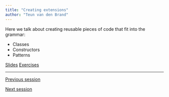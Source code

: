 ```yaml
---
title: "Creating extensions"
author: "Teun van den Brand"
---
```


Here we talk about creating reusable pieces of code that fit into the grammar:

* Classes
* Constructors
* Patterns

::: {.text-center .plain}
:::::: {.btn-group}
[Slides](../slides/6_extensions.qmd){.btn .btn-primary role="button"}
[Exercises](../exercises/6_extensions.qmd){.btn .btn-success role="button"}
::::::
:::

---

::: {.d-flex .justify-content-between}
[<i class="bi bi-caret-left"></i> Previous session](../sessions/5_composition.qmd){.btn .btn-sm .btn-outline-secondary role="button"}

[Next session <i class="bi bi-caret-right"></i>](../sessions/7_fun.qmd){.btn .btn-sm .btn-outline-secondary role="button"}
:::
